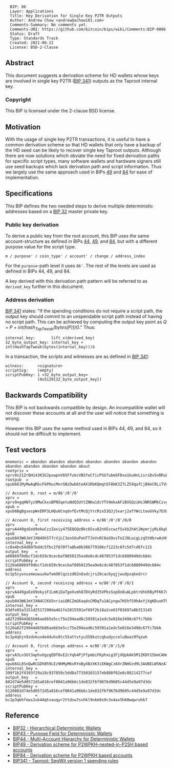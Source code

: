 <pre>
  BIP: 86
  Layer: Applications
  Title: Key Derivation for Single Key P2TR Outputs
  Author: Andrew Chow <andrew@achow101.com>
  Comments-Summary: No comments yet.
  Comments-URI: https://github.com/bitcoin/bips/wiki/Comments:BIP-0086
  Status: Draft
  Type: Standards Track
  Created: 2021-06-22
  License: BSD-2-Clause
</pre>

==Abstract==

This document suggests a derivation scheme for HD wallets whose keys are involved in single key
P2TR ([[bip-0341.mediawiki|BIP 341]]) outputs as the Taproot internal key.

===Copyright===

This BIP is licensed under the 2-clause BSD license.

==Motivation==

With the usage of single key P2TR transactions, it is useful to have a common derivation scheme so
that HD wallets that only have a backup of the HD seed can be likely to recover single key Taproot
outputs. Although there are now solutions which obviate the need for fixed derivation paths for
specific script types, many software wallets and hardware signers still use seed backups which
lack derivation path and script information. Thus we largely use the same approach used in BIPs
[[bip-0049.mediawiki|49]] and [[bip-0084.mediawiki|84]] for ease of implementation.

==Specifications==

This BIP defines the two needed steps to derive multiple deterministic addresses based on a
[[bip-0032.mediawiki|BIP 32]] master private key.

===Public key derivation===

To derive a public key from the root account, this BIP uses the same account-structure as
defined in BIPs [[bip-0044.mediawiki|44]], [[bip-0049.mediawiki|49]], and [[bip-0084.mediawiki|84]],
but with a different purpose value for the script type.

<pre>
m / purpose' / coin_type' / account' / change / address_index
</pre>

For the <tt>purpose</tt>-path level it uses <tt>86'</tt>.
The rest of the levels are used as defined in BIPs 44, 49, and 84.

A key derived with this derivation path pattern will be referred to as <tt>derived_key</tt> further
in this document.

===Address derivation===


[[bip-0341.mediawiki#cite_ref-22-0|BIP 341]] states: "If the spending conditions do not require a
script path, the output key should commit to an unspendable script path instead of having no
script path. This can be achieved by computing the output key point as
''Q = P + int(hash<sub>TapTweak</sub>(bytes(P)))G''." Thus:

<pre>
internal_key:       lift_x(derived_key)
32_byte_output_key: internal_key + int(HashTapTweak(bytes(internal_key)))G
</pre>

In a transaction, the scripts and witnesses are as defined in
[[bip-0341.mediawiki#specification|BIP 341]]:

<pre>
witness:      <signature>
scriptSig:    (empty)
scriptPubKey: 1 <32_byte_output_key>
              (0x5120{32_byte_output_key})
</pre>

==Backwards Compatibility==

This BIP is not backwards compatible by design.
An incompatible wallet will not discover these accounts at all and the user will notice that
something is wrong.

However this BIP uses the same method used in BIPs 44, 49, and 84, so it should not be difficult
to implement.

==Test vectors==

<pre>
mnemonic = abandon abandon abandon abandon abandon abandon abandon abandon abandon abandon abandon about
rootpriv = xprv9s21ZrQH143K3GJpoapnV8SFfukcVBSfeCficPSGfubmSFDxo1kuHnLisriDvSnRRuL2Qrg5ggqHKNVpxR86QEC8w35uxmGoggxtQTPvfUu
rootpub  = xpub661MyMwAqRbcFkPHucMnrGNzDwb6teAX1RbKQmqtEF8kK3Z7LZ59qafCjB9eCRLiTVG3uxBxgKvRgbubRhqSKXnGGb1aoaqLrpMBDrVxga8

// Account 0, root = m/86'/0'/0'
xprv = xprv9xgqHN7yz9MwCkxsBPN5qetuNdQSUttZNKw1dcYTV4mkaAFiBVGQziHs3NRSWMkCzvgjEe3n9xV8oYywvM8at9yRqyaZVz6TYYhX98VjsUk
xpub = xpub6BgBgsespWvERF3LHQu6CnqdvfEvtMcQjYrcRzx53QJjSxarj2afYWcLteoGVky7D3UKDP9QyrLprQ3VCECoY49yfdDEHGCtMMj92pReUsQ

// Account 0, first receiving address = m/86'/0'/0'/0/0
xprv         = xprvA449goEeU9okwCzzZaxiy475EQGQzBkc65su82nXEvcwzfSskb2hAt2WymrjyRL6kpbVTGL3cKtp9herYXSjjQ1j4stsXXiRF7kXkCacK3T
xpub         = xpub6H3W6JmYJXN49h5TfcVjLC3onS6uPeUTTJoVvRC8oG9vsTn2J8LwigLzq5tHbrwAzH9DGo6ThGUdWsqce8dGfwHVBxSbixjDADGGdzF7t2B
internal_key = cc8a4bc64d897bddc5fbc2f670f7a8ba0b386779106cf1223c6fc5d7cd6fc115
output_key   = a60869f0dbcf1dc659c9cecbaf8050135ea9e8cdc487053f1dc6880949dc684c
scriptPubKey = 5120a60869f0dbcf1dc659c9cecbaf8050135ea9e8cdc487053f1dc6880949dc684c
address      = bc1p5cyxnuxmeuwuvkwfem96lqzszd02n6xdcjrs20cac6yqjjwudpxqkedrcr

// Account 0, second receiving address = m/86'/0'/0'/0/1
xprv         = xprvA449goEeU9okyiF1LmKiDaTgeXvmh87DVyRd35VPbsSop8n8uALpbtrUhUXByPFKK7C2yuqrB1FrhiDkEMC4RGmA5KTwsE1aB5jRu9zHsuQ
xpub         = xpub6H3W6JmYJXN4CCKUSnriaiQRCZmG6aq4sCMDqTu1ACyngw7HShf59hAxYjXgKDuuHThVEUzdHrc3aXCr9kfvQvZPit5dnD3K9xVRBzjK3rX
internal_key = 83dfe85a3151d2517290da461fe2815591ef69f2b18a2ce63f01697a8b313145
output_key   = a82f29944d65b86ae6b5e5cc75e294ead6c59391a1edc5e016e3498c67fc7bbb
scriptPubKey = 5120a82f29944d65b86ae6b5e5cc75e294ead6c59391a1edc5e016e3498c67fc7bbb
address      = bc1p4qhjn9zdvkux4e44uhx8tc55attvtyu358kutcqkudyccelu0was9fqzwh

// Account 0, first change address = m/86'/0'/0'/1/0
xprv         = xprvA3Ln3Gt3aphvUgzgEDT8vE2cYqb4PjFfpmbiFKphxLg1FjXQpkAk5M1ZKDY15bmCAHA35jTiawbFuwGtbDZogKF1WfjwxML4gK7WfYW5JRP
xpub         = xpub6GL8SnQwRCGDhB59LEz9HMyM6sRYoByXBzXK3iEKWgCz8XrZNHUzd9L3AUBELW5NzA7dEFvMas1F84TuPH3xqdUA5tumaGWFgihJzWytXe3
internal_key = 399f1b2f4393f29a18c937859c5dd8a77350103157eb880f02e8c08214277cef
output_key   = 882d74e5d0572d5a816cef0041a96b6c1de832f6f9676d9605c44d5e9a97d3dc
scriptPubKey = 5120882d74e5d0572d5a816cef0041a96b6c1de832f6f9676d9605c44d5e9a97d3dc
address      = bc1p3qkhfews2uk44qtvauqyr2ttdsw7svhkl9nkm9s9c3x4ax5h60wqwruhk7
</pre>

==Reference==

* [[bip-0032.mediawiki|BIP32 - Hierarchical Deterministic Wallets]]
* [[bip-0043.mediawiki|BIP43 - Purpose Field for Deterministic Wallets]]
* [[bip-0044.mediawiki|BIP44 - Multi-Account Hierarchy for Deterministic Wallets]]
* [[bip-0049.mediawiki|BIP49 - Derivation scheme for P2WPKH-nested-in-P2SH based accounts]]
* [[bip-0084.mediawiki|BIP84 - Derivation scheme for P2WPKH based accounts]]
* [[bip-0341.mediawiki|BIP341 - Taproot: SegWit version 1 spending rules]]
